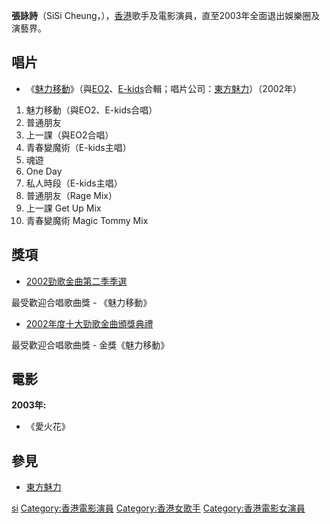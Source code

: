 {{BLP unsourced|time=2020-09-24T04:29:57+00:00}}
{{藝人
| 姓名     = 張詠詩
| 類型     = 女歌手
| 圖片     = 
| 圖片尺寸 = 
| 圖片簡介 = 
| 原名     = 
| 羅馬拼音 = 
| 英文名   = SiSi Cheung
| 綽號     = 
| 其他藝名 = SiSi
| 國籍     = {{CNHK}}
| 民族     = 中華民族
| 籍貫     = 
| 出生日期 = {{birth_date_and_age|1980|6|8}}
| 出生地點 = {{HKG-1959}}
| 逝世日期 = 
| 逝世地點 = 
| 職業     = 歌手（已退出娛樂圈）
| 語言     = 廣東話
| 教育程度 = 中學
| 宗教信仰 = 
| 配偶     = 
| 音樂類型 = 流行音樂
| 演奏樂器 = 
| 出身地   = {{HK}}
| 出道作   = 魅力移動
| 出道日期 = 2002年
| 代表作   = 
| 活躍年代 = 2002年至2003年
| 唱片公司 = Stareast Music（2002年-2003年）
| 經紀公司 = StarEast
| 網站     = 
| 相關團體 = 
| 獎項     = 
| IMDb    = 
}}
'''張詠詩'''（SiSi Cheung，{{bd|1980年|6月8日||}}），[[香港|香港]]歌手及電影演員，直至2003年全面退出娛樂圈及演藝界。

== 唱片 ==
*《[[魅力移動|魅力移動]]》（與[[EO2|EO2]]、[[E-kids|E-kids]]合輯；唱片公司：[[東方魅力|東方魅力]]）（2002年）
#魅力移動（與EO2、E-kids合唱）
#普通朋友
#上一課（與EO2合唱）
#青春變魔術（E-kids主唱）
#魂遊
#One Day
#私人時段（E-kids主唱）
#普通朋友（Rage Mix）
#上一課 Get Up Mix
#青春變魔術 Magic Tommy Mix

== 獎項 ==

*[[2002年勁歌金曲第二季季選得獎名單|2002勁歌金曲第二季季選]]
最受歡迎合唱歌曲獎 - 《魅力移動》

*[[2002年度十大勁歌金曲得獎名單|2002年度十大勁歌金曲頒獎典禮]] 
最受歡迎合唱歌曲獎 - 金獎《魅力移動》

== 電影 ==
'''2003年:'''
*《愛火花》

== 參見 ==
* [[東方魅力|東方魅力]]

{{十大勁歌金曲頒獎典禮最受歡迎合唱歌曲獎金獎}}
{{DEFAULTSORT: Cheung}}
[[Category:張姓|si]]
[[Category:香港電影演員|Category:香港電影演員]]
[[Category:香港女歌手|Category:香港女歌手]]
[[Category:香港電影女演員|Category:香港電影女演員]]
{{hk-bio-stub}}